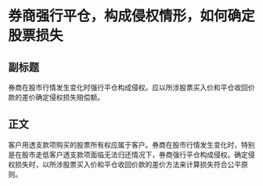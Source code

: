# 券商强行平仓，构成侵权情形，如何确定股票损失
## 副标题
券商在股市行情发生变化时强行平仓构成侵权。应以所涉股票买入价和平仓收回价款的差价确定侵权损失赔偿额。
## 正文
客户用透支款项购买的股票所有权应属于客户。券商在股市行情发生变化时，特别是在股市走低客户透支款项面临无法归还情况下，券商强行平仓构成侵权。确定侵权损失时，以所涉股票买入价和平仓收回价款的差价方法来计算损失符合公平原则。